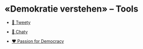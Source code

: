 # «Demokratie verstehen» – Tools

- [🐣 Tweety](/content/tools/tweety)

- [💬 Chaty](/content/tools/chaty)

- [❤️ Passion for Democracy](/content/tools/passion)

